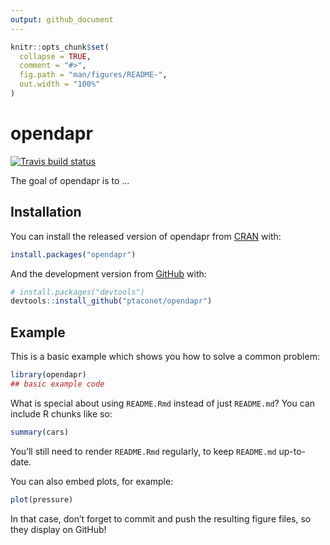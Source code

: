 ```yaml
---
output: github_document
---
```


<!-- README.md is generated from README.Rmd. Please edit that file -->

```r
knitr::opts_chunk$set(
  collapse = TRUE,
  comment = "#>",
  fig.path = "man/figures/README-",
  out.width = "100%"
)
```
# opendapr

<!-- badges: start -->
[![Travis build status](https://travis-ci.org/ptaconet/opendapr.svg?branch=master)](https://travis-ci.org/ptaconet/opendapr)
<!-- badges: end -->

The goal of opendapr is to ...

## Installation

You can install the released version of opendapr from [CRAN](https://CRAN.R-project.org) with:

``` r
install.packages("opendapr")
```

And the development version from [GitHub](https://github.com/) with:

``` r
# install.packages("devtools")
devtools::install_github("ptaconet/opendapr")
```
## Example

This is a basic example which shows you how to solve a common problem:

```r
library(opendapr)
## basic example code
```

What is special about using `README.Rmd` instead of just `README.md`? You can include R chunks like so:

```r
summary(cars)
```

You'll still need to render `README.Rmd` regularly, to keep `README.md` up-to-date.

You can also embed plots, for example:

```r
plot(pressure)
```

In that case, don't forget to commit and push the resulting figure files, so they display on GitHub!
